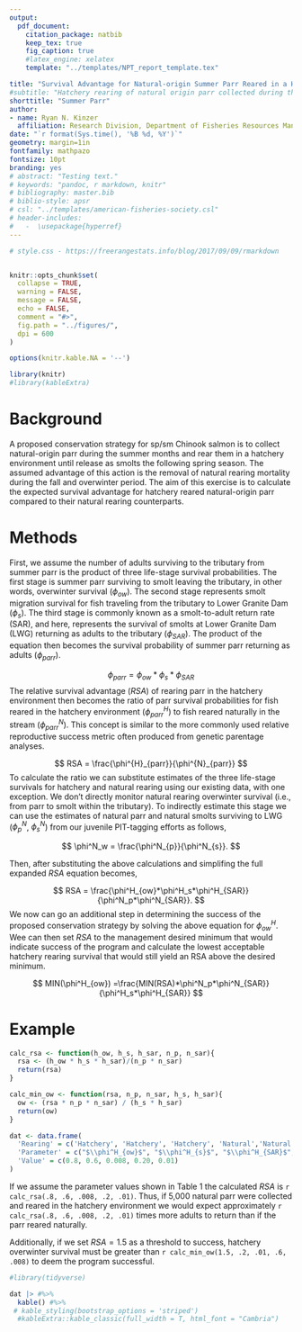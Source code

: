 ```yaml
---
output: 
  pdf_document:
    citation_package: natbib
    keep_tex: true
    fig_caption: true
    #latex_engine: xelatex
    template: "../templates/NPT_report_template.tex"   

title: "Survival Advantage for Natural-origin Summer Parr Reared in a Hatchery Environment"
#subtitle: "Hatchery rearing of natural origin parr collected during the summer months."
shorttitle: "Summer Parr"
author:
- name: Ryan N. Kinzer
  affiliation: Research Division, Department of Fisheries Resources Management
date: "`r format(Sys.time(), '%B %d, %Y')`"
geometry: margin=1in
fontfamily: mathpazo
fontsize: 10pt
branding: yes
# abstract: "Testing text."
# keywords: "pandoc, r markdown, knitr"
# bibliography: master.bib
# biblio-style: apsr
# csl: "../templates/american-fisheries-society.csl"
# header-includes:
#   -  \usepackage{hyperref}
---
```


```r
# style.css - https://freerangestats.info/blog/2017/09/09/rmarkdown


knitr::opts_chunk$set(
  collapse = TRUE,
  warning = FALSE,
  message = FALSE,
  echo = FALSE,
  comment = "#>",
  fig.path = "../figures/",
  dpi = 600
)

options(knitr.kable.NA = '--')

library(knitr)
#library(kableExtra)
```

# Background
A proposed conservation strategy for sp/sm Chinook salmon is to collect natural-origin parr during the summer months and rear them in a hatchery environment until release as smolts the following spring season. The assumed advantage of this action is the removal of natural rearing mortality during the fall and overwinter period. The aim of this exercise is to calculate the expected survival advantage for hatchery reared natural-origin parr compared to their natural rearing counterparts.

# Methods
First, we assume the number of adults surviving to the tributary from summer parr is the product of three life-stage survival probabilities. The first stage is summer parr surviving to smolt leaving the tributary, in other words, overwinter survival ($\phi_{ow}$). The second stage represents smolt migration survival for fish traveling from the tributary to Lower Granite Dam ($\phi_s$). The third stage is commonly known as a smolt-to-adult return rate (SAR), and here, represents the survival of smolts at Lower Granite Dam (LWG) returning as adults to the tributary ($\phi_{SAR}$). The product of the equation then becomes the survival probability of summer parr returning as adults ($\phi_{parr}$).

$$
\phi_{parr} = \phi_{ow}*\phi_s*\phi_{SAR}
$$
The relative survival advantage ($RSA$) of rearing parr in the hatchery environment then becomes the ratio of parr survival probabilities for fish reared in the hatchery environment ($\phi^{H}_{parr}$) to fish reared naturally in the stream ($\phi^{N}_{parr}$). This concept is similar to the more commonly used relative reproductive success metric often produced from genetic parentage analyses. 

$$
RSA = \frac{\phi^{H}_{parr}}{\phi^{N}_{parr}}
$$
To calculate the ratio we can substitute estimates of the three life-stage survivals for hatchery and natural rearing using our existing data, with one exception. We don't directly monitor natural rearing overwinter survival (i.e., from parr to smolt within the tributary). To indirectly estimate this stage we can use the estimates of natural parr and natural smolts surviving to LWG ($\phi^N_{p}$, $\phi^N_{s}$) from our juvenile PIT-tagging efforts as follows,  

$$
\phi^N_w = \frac{\phi^N_{p}}{\phi^N_{s}}.
$$

Then, after substituting the above calculations and simplifing the full expanded $RSA$ equation becomes,

$$
RSA = \frac{\phi^H_{ow}*\phi^H_s*\phi^H_{SAR}}{\phi^N_p*\phi^N_{SAR}}.
$$
We now can go an additional step in determining the success of the proposed conservation strategy by solving the above equation for $\phi^H_{ow}$. Wee can then set $RSA$ to the management desired minimum that would indicate success of the program and calculate the lowest acceptable hatchery rearing survival that would still yield an RSA above the desired minimum.

$$
MIN(\phi^H_{ow}) =\frac{MIN(RSA)*\phi^N_p*\phi^N_{SAR}}{\phi^H_s*\phi^H_{SAR}}
$$

# Example

```r
calc_rsa <- function(h_ow, h_s, h_sar, n_p, n_sar){
  rsa <- (h_ow * h_s * h_sar)/(n_p * n_sar)
  return(rsa)
}

calc_min_ow <- function(rsa, n_p, n_sar, h_s, h_sar){
  ow <- (rsa * n_p * n_sar) / (h_s * h_sar)
  return(ow)
}
```

```r
dat <- data.frame(
  'Rearing' = c('Hatchery', 'Hatchery', 'Hatchery', 'Natural','Natural'),
  'Parameter' = c("$\\phi^H_{ow}$", "$\\phi^H_{s}$", "$\\phi^H_{SAR}$", "$\\phi^N_{p}$", "$\\phi^N_{SAR}$"),
  'Value' = c(0.8, 0.6, 0.008, 0.20, 0.01)
)
```


If we assume the parameter values shown in Table 1 the calculated $RSA$ is `r calc_rsa(.8, .6, .008, .2, .01)`. Thus, if 5,000 natural parr were collected and reared in the hatchery environment we would expect approximately `r calc_rsa(.8, .6, .008, .2, .01)` times more adults to return than if the parr reared naturally.

Additionally, if we set $RSA = 1.5$ as a threshold to success, hatchery overwinter survival must be greater than `r calc_min_ow(1.5, .2, .01, .6, .008)` to deem the program successful.


```r
#library(tidyverse) 

dat |> #%>%
  kable() #%>%
 # kable_styling(bootstrap_options = 'striped')
  #kableExtra::kable_classic(full_width = T, html_font = "Cambria")
```